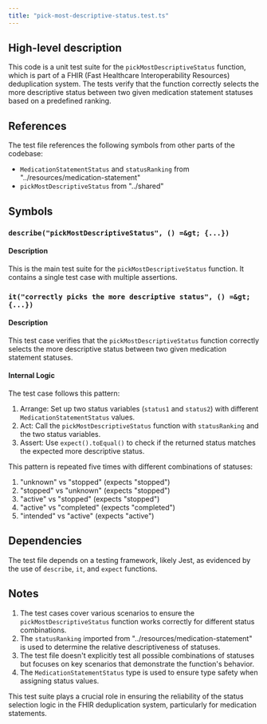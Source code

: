 ```yaml
---
title: "pick-most-descriptive-status.test.ts"
---
```


## High-level description
This code is a unit test suite for the `pickMostDescriptiveStatus` function, which is part of a FHIR (Fast Healthcare Interoperability Resources) deduplication system. The tests verify that the function correctly selects the more descriptive status between two given medication statement statuses based on a predefined ranking.

## References
The test file references the following symbols from other parts of the codebase:
- `MedicationStatementStatus` and `statusRanking` from "../resources/medication-statement"
- `pickMostDescriptiveStatus` from "../shared"

## Symbols

### `describe("pickMostDescriptiveStatus", () =&gt; {...})`
#### Description
This is the main test suite for the `pickMostDescriptiveStatus` function. It contains a single test case with multiple assertions.

### `it("correctly picks the more descriptive status", () =&gt; {...})`
#### Description
This test case verifies that the `pickMostDescriptiveStatus` function correctly selects the more descriptive status between two given medication statement statuses.

#### Internal Logic
The test case follows this pattern:
1. Arrange: Set up two status variables (`status1` and `status2`) with different `MedicationStatementStatus` values.
2. Act: Call the `pickMostDescriptiveStatus` function with `statusRanking` and the two status variables.
3. Assert: Use `expect().toEqual()` to check if the returned status matches the expected more descriptive status.

This pattern is repeated five times with different combinations of statuses:
1. "unknown" vs "stopped" (expects "stopped")
2. "stopped" vs "unknown" (expects "stopped")
3. "active" vs "stopped" (expects "stopped")
4. "active" vs "completed" (expects "completed")
5. "intended" vs "active" (expects "active")

## Dependencies
The test file depends on a testing framework, likely Jest, as evidenced by the use of `describe`, `it`, and `expect` functions.

## Notes
1. The test cases cover various scenarios to ensure the `pickMostDescriptiveStatus` function works correctly for different status combinations.
2. The `statusRanking` imported from "../resources/medication-statement" is used to determine the relative descriptiveness of statuses.
3. The test file doesn't explicitly test all possible combinations of statuses but focuses on key scenarios that demonstrate the function's behavior.
4. The `MedicationStatementStatus` type is used to ensure type safety when assigning status values.

This test suite plays a crucial role in ensuring the reliability of the status selection logic in the FHIR deduplication system, particularly for medication statements.